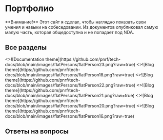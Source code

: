 
# Портфолио

<Callout type="warning">
  **Внимание!** Этот сайт я сделал, чтобы наглядно показать свои умения и навыки на собеседовании. Из документов опубликовал самую малую часть, которая общедоступна и не попадает под NDA.
</Callout>

## Все разделы

<Cards num={3}>
  <Cards.Card
    image
    title="Техническая документация"
    href="../portfolio/tech-docs"
  >
    <>![Documentation theme](https://github.com/pnrf/tech-docs/blob/main/images/flatPersons/flatPerson23.png?raw=true)</>
  </Cards.Card>
  <Cards.Card image title="Юридическая документация" href="../portfolio/legal-docs">
    <>![Blog theme](https://github.com/pnrf/tech-docs/blob/main/images/flatPersons/flatPerson18.png?raw=true)</>
  </Cards.Card>
	  <Cards.Card image title="Тексты для интерфейсов" href="../portfolio/legal-docs">
    <>![Blog theme](https://github.com/pnrf/tech-docs/blob/main/images/flatPersons/flatPerson22.png?raw=true)</>
  </Cards.Card>
	  <Cards.Card image title="Контент для баз знаний" href="../portfolio/legal-docs">
    <>![Blog theme](https://github.com/pnrf/tech-docs/blob/main/images/flatPersons/flatPerson21.png?raw=true)</>
  </Cards.Card>
	  <Cards.Card image title="Схемы и инфографика" href="../portfolio/legal-docs">
    <>![Blog theme](https://github.com/pnrf/tech-docs/blob/main/images/flatPersons/flatPerson20.png?raw=true)</>
  </Cards.Card>
	  <Cards.Card image title="Другие работы" href="../portfolio/legal-docs">
    <>![Blog theme](https://github.com/pnrf/tech-docs/blob/main/images/flatPersons/flatPerson16.png?raw=true)</>
  </Cards.Card>
</Cards>

## Ответы на вопросы